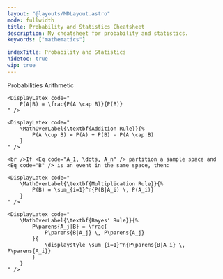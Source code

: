 ```yaml
---
layout: "@layouts/MDLayout.astro"
mode: fullwidth
title: Probability and Statistics Cheatsheet
description: My cheatsheet for probability and statistics.
keywords: ["mathematics"]

indexTitle: Probability and Statistics
hidetoc: true
wip: true
---
```





<CheatsheetBlock>

<CSFrame>
    <CSTitle>Probabilities Arithmetic</CSTitle>
    <DisplayLatex code="
        P(A^c) = 1 - P(A)
    " />

    <DisplayLatex code="
        P(A|B) = \frac{P(A \cap B)}{P(B)}
    " />

    <DisplayLatex code="
        \MathOverLabel{\textbf{Addition Rule}}{%
            P(A \cup B) = P(A) + P(B) - P(A \cap B)
        }
    " />

    <br />If <Eq code="A_1, \dots, A_n" /> partition a sample space and <Eq code="B" /> is an event in the same space, then:

    <DisplayLatex code="
        \MathOverLabel{\textbf{Multiplication Rule}}{%
            P(B) = \sum_{i=1}^n{P(B|A_i) \, P(A_i)}
        }
    " />

    <DisplayLatex code="
        \MathOverLabel{\textbf{Bayes' Rule}}{%
            P\parens{A_j|B} = \frac{
                P\parens{B|A_j} \, P\parens{A_j}
            }{
                \displaystyle \sum_{i=1}^n{P\parens{B|A_i} \, P\parens{A_i}}
            }
        }
    " />
</CSFrame>

</CheatsheetBlock>

